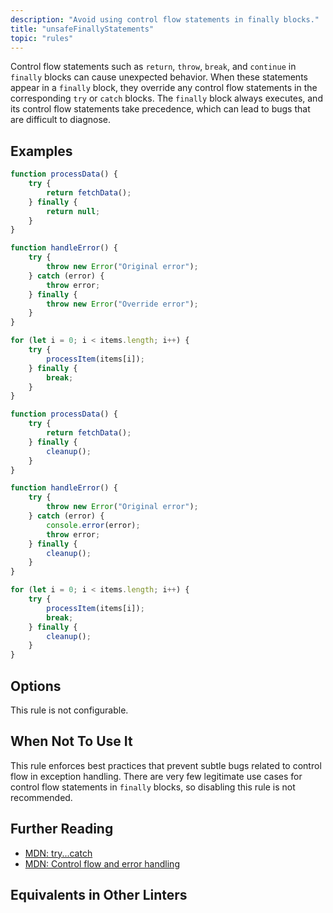 ```yaml
---
description: "Avoid using control flow statements in finally blocks."
title: "unsafeFinallyStatements"
topic: "rules"
---
```



<RuleSummary plugin="ts" rule="unsafeFinallyStatements" />

Control flow statements such as `return`, `throw`, `break`, and `continue` in `finally` blocks can cause unexpected behavior.
When these statements appear in a `finally` block, they override any control flow statements in the corresponding `try` or `catch` blocks.
The `finally` block always executes, and its control flow statements take precedence, which can lead to bugs that are difficult to diagnose.

## Examples

<Tabs>
<TabItem label="❌ Incorrect">

```ts
function processData() {
	try {
		return fetchData();
	} finally {
		return null;
	}
}

function handleError() {
	try {
		throw new Error("Original error");
	} catch (error) {
		throw error;
	} finally {
		throw new Error("Override error");
	}
}

for (let i = 0; i < items.length; i++) {
	try {
		processItem(items[i]);
	} finally {
		break;
	}
}
```

</TabItem>
<TabItem label="✅ Correct">

```ts
function processData() {
	try {
		return fetchData();
	} finally {
		cleanup();
	}
}

function handleError() {
	try {
		throw new Error("Original error");
	} catch (error) {
		console.error(error);
		throw error;
	} finally {
		cleanup();
	}
}

for (let i = 0; i < items.length; i++) {
	try {
		processItem(items[i]);
		break;
	} finally {
		cleanup();
	}
}
```

</TabItem>
</Tabs>

## Options

This rule is not configurable.

## When Not To Use It

This rule enforces best practices that prevent subtle bugs related to control flow in exception handling.
There are very few legitimate use cases for control flow statements in `finally` blocks, so disabling this rule is not recommended.

## Further Reading

- [MDN: try...catch](https://developer.mozilla.org/en-US/docs/Web/JavaScript/Reference/Statements/try...catch)
- [MDN: Control flow and error handling](https://developer.mozilla.org/en-US/docs/Web/JavaScript/Guide/Control_flow_and_error_handling)

## Equivalents in Other Linters

<RuleEquivalents pluginId="ts" ruleId="unsafeFinallyStatements" />
